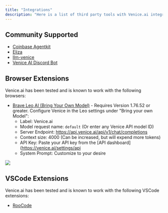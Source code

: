 ```yaml
---
title: "Integrations"
description: "Here is a list of third party tools with Venice.ai integrations."
---
```


## Community Supported

* [Coinbase Agentkit](https://www.coinbase.com/developer-platform/discover/launches/introducing-agentkit)
* [Eliza](https://github.com/ai16z/eliza)
* [llm-venice](https://github.com/ar-jan/llm-venice)
* [Venice AI Discord Bot](https://bobbiebeach.space/blog/venice-ai-discord-bot-full-setup-guide-features/)

## Browser Extensions

Venice.ai has been tested and is known to work with the following browsers:

* [Brave Leo AI (Bring Your Own Model)](https://brave.com/download-beta/) - Requires Version 1.76.52 or greater. Configure Venice in the Leo settings under "Bring your own Model":
  - Label: Venice.ai
  - Model request name: `default` (Or enter any Venice API model ID)
  - Server Endpoint: https://api.venice.ai/api/v1/chat/completions
  - Context size: 4000 (Can be increased, but will expend more tokens)
  - API Key: Paste your API key from the [API dashboard](https://venice.ai/settings/api
  - System Prompt: Customize to your desire

<Frame>
  <img src="/images/integrations/brave-leo.png" />
</Frame>


## VSCode Extensions

Venice.ai has been tested and is known to work with the following VSCode extensions:

* [RooCode](https://github.com/RooVetGit/Roo-Code)
